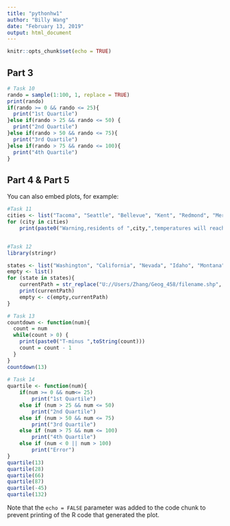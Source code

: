 ---
title: "pythonhw1"
author: "Billy Wang"
date: "February 13, 2019"
output: html_document
---

```{r setup, include=FALSE}
knitr::opts_chunk$set(echo = TRUE)
```

## Part 3


```{r part3}

# Task 10
rando = sample(1:100, 1, replace = TRUE)
print(rando)
if(rando >= 0 && rando <= 25){
  print("1st Quartile")
}else if(rando > 25 && rando <= 50) {
  print("2nd Quartile")
}else if(rando > 50 && rando <= 75){
  print("3rd Quartile")
}else if(rando > 75 && rando <= 100){
  print("4th Quartile")
}


```

## Part 4 & Part 5

You can also embed plots, for example:

```{r part4}

#Task 11
cities <- list("Tacoma", "Seattle", "Bellevue", "Kent", "Redmond", "Mercer Island")
for (city in cities)
    print(paste0("Warning,residents of ",city,",temperatures will reach sub-zero temperatures today, please stay indoors if possible"))


#Task 12 
library(stringr)

states <- list("Washington", "California", "Nevada", "Idaho", "Montana", "Utah", "Colorado", "New Mexico")
empty <- list()
for (state in states){
    currentPath = str_replace("U://Users/Zhang/Geog_458/filename.shp", "filename", state)
    print(currentPath)
    empty <- c(empty,currentPath)
}

# Task 13 
countdown <- function(num){
  count = num
  while(count > 0) {
    print(paste0("T-minus ",toString(count)))
    count = count - 1
  }
}
countdown(13)   
    
# Task 14
quartile <- function(num){
    if(num >= 0 && num<= 25)
        print("1st Quartile")
    else if (num > 25 && num <= 50)
        print("2nd Quartile")
    else if (num > 50 && num <= 75)
        print("3rd Quartile")
    else if (num > 75 && num <= 100)
        print("4th Quartile")
    else if (num < 0 || num > 100)
        print("Error")
}
quartile(13)
quartile(28)
quartile(66)
quartile(87)
quartile(-45)
quartile(132)
```

Note that the `echo = FALSE` parameter was added to the code chunk to prevent printing of the R code that generated the plot.
